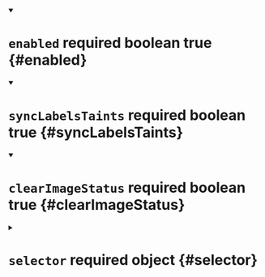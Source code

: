 


<details className="config-field" data-expandable="false" open>
<summary>

# `enabled` <span className="config-field-required" data-required="false">required</span> <span className="config-field-type">boolean</span> <span className="config-field-default">true</span> <span className="config-field-enum"></span> {#enabled}



</summary>



</details>



<details className="config-field" data-expandable="false" open>
<summary>

# `syncLabelsTaints` <span className="config-field-required" data-required="false">required</span> <span className="config-field-type">boolean</span> <span className="config-field-default">true</span> <span className="config-field-enum"></span> {#syncLabelsTaints}



</summary>



</details>



<details className="config-field" data-expandable="false" open>
<summary>

# `clearImageStatus` <span className="config-field-required" data-required="false">required</span> <span className="config-field-type">boolean</span> <span className="config-field-default">true</span> <span className="config-field-enum"></span> {#clearImageStatus}



</summary>



</details>



<details className="config-field" data-expandable="true">
<summary>

# `selector` <span className="config-field-required" data-required="true">required</span> <span className="config-field-type">object</span> <span className="config-field-default"></span> <span className="config-field-enum"></span> {#selector}



</summary>




<details className="config-field" data-expandable="false" open>
<summary>

## `label` <span className="config-field-required" data-required="true">required</span> <span className="config-field-type">object</span> <span className="config-field-default"></span> <span className="config-field-enum"></span> {#selector-label}



</summary>



</details>


</details>
